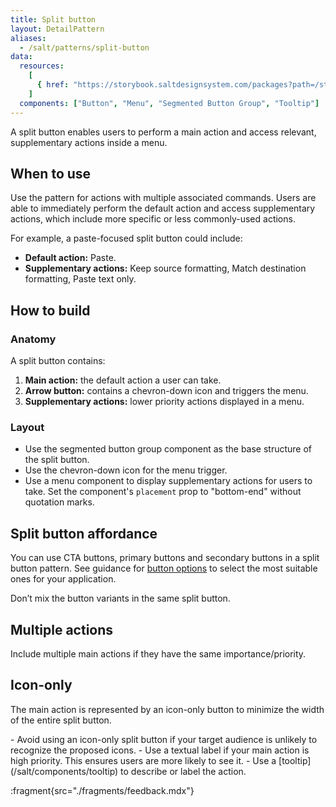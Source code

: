 ```yaml
---
title: Split button
layout: DetailPattern
aliases:
  - /salt/patterns/split-button
data:
  resources:
    [
      { href: "https://storybook.saltdesignsystem.com/packages?path=/story/patterns-split-button--primary", label: "Examples" },
    ]
  components: ["Button", "Menu", "Segmented Button Group", "Tooltip"]
---
```


A split button enables users to perform a main action and access relevant, supplementary actions inside a menu. 

<Diagram
  src="/img/patterns/split-button/split-button-hero-shot.png"
  alt="Example showing a split button."
  border
/>

## When to use

Use the pattern for actions with multiple associated commands. Users are able to immediately perform the default action and access supplementary actions, which include more specific or less commonly-used actions.

For example, a paste-focused split button could include: 
- **Default action:** Paste.
- **Supplementary actions:** Keep source formatting, Match destination formatting, Paste text only.

## How to build

### Anatomy

A split button contains:

1. **Main action:** the default action a user can take.
2. **Arrow button:** contains a chevron-down icon and triggers the menu.
3. **Supplementary actions:** lower priority actions displayed in a menu. 

<Diagram
  src="/img/patterns/split-button/split-button-anatomy.png"
  alt="Split button showing supplementary actions."
  border
/>

### Layout

- Use the segmented button group component as the base structure of the split button.
- Use the chevron-down icon for the menu trigger.
- Use a menu component to display supplementary actions for users to take. Set the component's `placement` prop to "bottom-end" without quotation marks.

<Diagram
  src="/img/patterns/split-button/split-button-layout.png"
  alt="layout"
  border
/>


## Split button affordance

You can use CTA buttons, primary buttons and secondary buttons in a split button pattern. See guidance for [button options](/salt/components/button) to select the most suitable ones for your application.

<Diagram
  src="/img/patterns/split-button/split-button-affordance.png"
  alt="Example showing CTA, Primary and Secondary variants of a split button."
  caption="Example showing CTA, primary and secondary variants of a split button."
  border
/>

<ExampleContainer type="positive" customPillText="Best practices">
Don’t mix the button variants in the same split button.
</ExampleContainer>

## Multiple actions

Include multiple main actions if they have the same importance/priority.

<Diagram
  src="/img/patterns/split-button/split-button-multiple-actions.png"
  alt="Multiple actions."
  border
  caption="Example showing two main actions, Copy and Paste, in a split button."
/>

## Icon-only

The main action is represented by an icon-only button to minimize the width of the entire split button.

<Diagram
  src="/img/patterns/split-button/split-button-icon-only.png"
  alt="Icon only."
  border
  caption="Example showing the main action represented by an icon with a tooltip."
/>

<ExampleContainer type="positive" customPillText="Best practices">
- Avoid using an icon-only split button if your target audience is unlikely to recognize the proposed icons.
- Use a textual label if your main action is high priority. This ensures users are more likely to see it.
- Use a [tooltip](/salt/components/tooltip) to describe or label the action.
</ExampleContainer>

:fragment{src="./fragments/feedback.mdx"}
